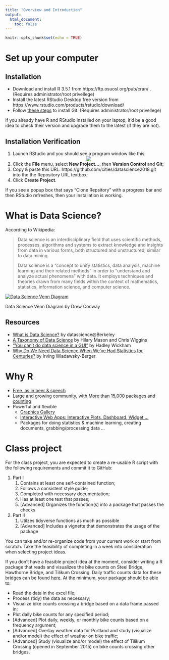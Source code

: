```yaml
---
title: "Overview and Introduction"
output: 
  html_document:
    toc: false
---
```


```r
knitr::opts_chunk$set(echo = TRUE)
```

# Set up your computer

## Installation
- Download and install R 3.5.1 from https://ftp.osuosl.org/pub/cran/ . (Requires administrator/root privellege)
- Install the latest RStudio Desktop free version from https://www.rstudio.com/products/rstudio/download/
- Follow [these steps](03-git.html#install-git) to install Git. (Requires administrator/root privellege)

If you already have R and RStudio installed on your laptop, it'd be a good idea to check their version and upgrade them to the latest (if they are not).

## Installation Verification
1. Launch RStudio and you should see a program window like this: <center><img src="http://swcarpentry.github.io/r-novice-gapminder/fig/01-rstudio.png"></center>
1. Click the **File** menu, select **New Project...**, then **Version Control** and **Git**;
1. Copy & paste this URL: https://github.com/cities/datascience2018.git into the the Repository URL textbox; 
1. Click **Create Project**.

If you see a popup box that says "Clone Repsitory" with a progress bar and then RStudio refreshes, then your installation is working.

# What is Data Science?

According to Wikipedia:

> Data science is an interdisciplinary field that uses scientific methods, processes, algorithms and systems to extract knowledge and insights from data in various forms, both structured and unstructured, similar to data mining.
>
> Data science is a "concept to unify statistics, data analysis, machine learning and their related methods" in order to "understand and analyze actual phenomena" with data. It employs techniques and theories drawn from many fields within the context of mathematics, statistics, information science, and computer science.

[![Data Science Venn Diagram](https://static1.squarespace.com/static/5150aec6e4b0e340ec52710a/t/51525c33e4b0b3e0d10f77ab/1364352052403/Data_Science_VD.png?format=750w)](http://drewconway.com/zia/2013/3/26/the-data-science-venn-diagram) 

Data Science Venn Diagram by Drew Conway

## Resources
- [What is Data Science?](https://datascience.berkeley.edu/about/what-is-data-science/) by datascience@Berkeley
- [A Taxonomy of Data Science](http://www.dataists.com/2010/09/a-taxonomy-of-data-science/) by Hilary Mason and Chris Wiggins
- ["You can't do data science in a GUI"](https://www.youtube.com/watch?v=cpbtcsGE0OA) by Hadley Wickham
- [Why Do We Need Data Science When We’ve Had Statistics for Centuries?](https://blogs.wsj.com/cio/2014/05/02/why-do-we-need-data-science-when-weve-had-statistics-for-centuries/) by Irving Wladawsky-Berger

# Why R

- [Free, as in beer & speech](https://www.r-project.org/about.html)
- Large and growing community, with [More than 15,000 packages and counting](https://www.rdocumentation.org/trends)
- Powerful and flexible
  - [Graphics Gallery](http://www.r-graph-gallery.com/)
  - [Interactive Web Apps: Interactive Plots, Dashboard, Widget ...](https://shiny.rstudio.com/gallery/)
  - Packages for doing statistics & machine learning, creating documents, grabbing/processing data ...

# Class project

For the class project, you are expected to create a re-usable R script with the following requirements and commit it to GitHub:

1. Part I
    1. Contains at least one self-contained function;
    1. Follows a consistent style guide;
    1. Completed with necessary documentation;
    1. Has at least one test that passes;
    1. [Advanced] Organizes the function(s) into a package that passes the checks
2. Part II
    1. Utilzes tidyverse functions as much as possible
    1. [Advanced] Includes a vignette that demonstrates the usage of the package

You can take and/or re-organize code from your current work or start from scratch. Take the feasibility of completing in a week into consideration when selecting project ideas.

If you don't have a feasible project idea at the moment, consider writing a R package that reads and visualizes the bike counts on Steel Bridge, Hawthorne Bridge, and Tilikum Crossing. Daily traffic counts data for these bridges can be found [here](https://github.com/cities/datascience2018/tree/master/data). At the minimum, your package should be able to:

- Read the data in the excel file;
- Process (tidy) the data as necessary;
- Visualize bike counts crossing a bridge based on a data frame passed in;
- Plot daily bike counts for any specified period;
- [Advanced] Plot daily, weekly, or monthly bike counts based on a frequency argument;
- [Advanced] Overlay weather data for Portland and study (visualize and/or model) the effect of weather on bike traffic;
- [Advanced] Study (visualize and/or model) the effect of Tilikum Crossing (opened in September 2015) on bike counts crossing other bridges.

